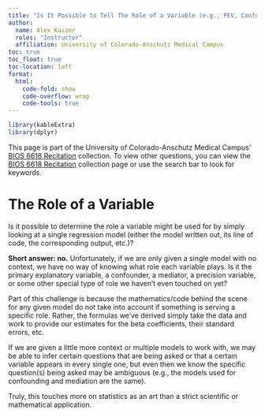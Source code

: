 ```yaml
---
title: "Is It Possible to Tell The Role of a Variable (e.g., PEV, Confounder, etc.) From the Regression Model?"
author: 
  name: Alex Kaizer
  roles: "Instructor"
  affiliation: University of Colorado-Anschutz Medical Campus
toc: true
toc_float: true
toc-location: left
format:
  html:
    code-fold: show
    code-overflow: wrap 
    code-tools: true
---
```


```r
library(kableExtra)
library(dplyr)
```

This page is part of the University of Colorado-Anschutz Medical Campus' [BIOS 6618 Recitation](/recitation/index.qmd) collection. To view other questions, you can view the [BIOS 6618 Recitation](/recitation/index.qmd) collection page or use the search bar to look for keywords.

# The Role of a Variable

Is it possible to determine the role a variable might be used for by simply looking at a single regression model (either the model written out, its line of code, the corresponding output, etc.)?

**Short answer: no.** Unfortunately, if we are only given a single model with no context, we have no way of knowing what role each variable plays. Is it the primary explanatory variable, a confounder, a mediator, a precision variable, or some other special type of role we haven't even touched on yet?

Part of this challenge is because the mathematics/code behind the scene for any given model do not take into account if something is serving a specific role. Rather, the formulas we've derived simply take the data and work to provide our estimates for the beta coefficients, their standard errors, etc.

If we are given a little more context or multiple models to work with, we may be able to infer certain questions that are being asked or that a certain variable appears in every single one, but even then we know the specific question(s) being asked may be ambiguous (e.g., the models used for confounding and mediation are the same).

Truly, this touches more on statistics as an art than a strict scientific or mathematical application.

